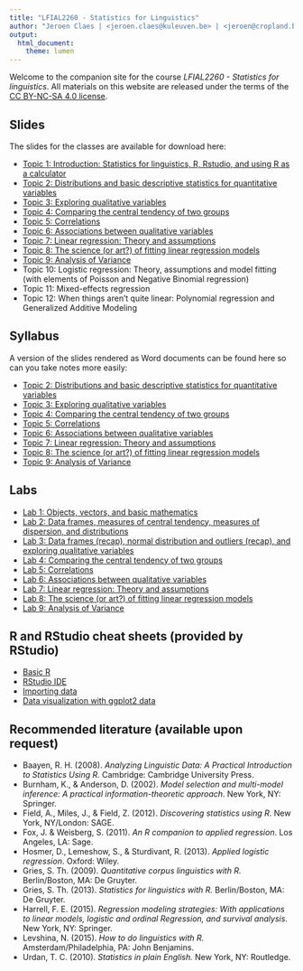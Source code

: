 ```yaml
---
title: "LFIAL2260 - Statistics for Linguistics"
author: "Jeroen Claes | <jeroen.claes@kuleuven.be> | <jeroen@cropland.be>"
output:
  html_document:
    theme: lumen
---
```


Welcome to the companion site for the course *LFIAL2260 - Statistics for linguistics*. All materials on this website are released under the terms of the [CC BY-NC-SA 4.0 license](https://creativecommons.org/licenses/by-nc-sa/4.0/). 

## Slides
The slides for the classes are available for download here: 

- [Topic 1: Introduction: Statistics for linguistics, R, Rstudio, and using R as a calculator](https://drive.google.com/open?id=13ecOT0AIx1YIvqNfzoehtYxrnkund8HjacHGWBb-_tQ)
- [Topic 2: Distributions and basic descriptive statistics for quantitative variables](http://www.jeroenclaes.be/statistics_for_linguistics/slides/Class2.html)
- [Topic 3: Exploring qualitative variables](http://www.jeroenclaes.be/statistics_for_linguistics/slides/Class3.html)
- [Topic 4: Comparing the central tendency of two groups](http://www.jeroenclaes.be/statistics_for_linguistics/slides/Class4.html)
- [Topic 5: Correlations](http://www.jeroenclaes.be/statistics_for_linguistics/slides/Class5.html)
- [Topic 6: Associations between qualitative variables](http://www.jeroenclaes.be/statistics_for_linguistics/slides/Class6.html)
- [Topic 7: Linear regression: Theory and assumptions](http://www.jeroenclaes.be/statistics_for_linguistics/slides/Class7.html)
- [Topic 8: The science (or art?) of fitting linear regression models](http://www.jeroenclaes.be/statistics_for_linguistics/slides/Class8.html)
- [Topic 9: Analysis of Variance](http://www.jeroenclaes.be/statistics_for_linguistics/slides/Class9.html)
- Topic 10: Logistic regression: Theory, assumptions and model fitting (with elements of Poisson and Negative Binomial regression)
- Topic 11: Mixed-effects regression  
- Topic 12: When things aren't quite linear: Polynomial regression and Generalized Additive Modeling

## Syllabus
A version of the slides rendered as Word documents can be found here so can you take notes more easily:

- [Topic 2: Distributions and basic descriptive statistics for quantitative variables](http://www.jeroenclaes.be/statistics_for_linguistics/syllabus/Class2.docx)
- [Topic 3: Exploring qualitative variables](http://www.jeroenclaes.be/statistics_for_linguistics/syllabus/Class3.docx)
- [Topic 4: Comparing the central tendency of two groups](http://www.jeroenclaes.be/statistics_for_linguistics/syllabus/Class4.docx)
- [Topic 5: Correlations](http://www.jeroenclaes.be/statistics_for_linguistics/syllabus/Class5.docx)
- [Topic 6: Associations between qualitative variables](http://www.jeroenclaes.be/statistics_for_linguistics/syllabus/Class6.docx)
- [Topic 7: Linear regression: Theory and assumptions](http://www.jeroenclaes.be/statistics_for_linguistics/syllabus/Class7.docx)
- [Topic 8: The science (or art?) of fitting linear regression models](http://www.jeroenclaes.be/statistics_for_linguistics/syllabus/Class8.docx)
- [Topic 9: Analysis of Variance](http://www.jeroenclaes.be/statistics_for_linguistics/syllabus/Class9.docx)

## Labs
- [Lab 1: Objects, vectors, and basic mathematics](http://www.jeroenclaes.be/statistics_for_linguistics/class1.html)
- [Lab 2: Data frames, measures of central tendency, measures of dispersion, and distributions](http://www.jeroenclaes.be/statistics_for_linguistics/class2.html)
- [Lab 3: Data frames (recap), normal distribution and outliers (recap), and exploring qualitative variables](http://www.jeroenclaes.be/statistics_for_linguistics/class3.html)
- [Lab 4: Comparing the central tendency of two groups](http://www.jeroenclaes.be/statistics_for_linguistics/class4.html)
- [Lab 5: Correlations](http://www.jeroenclaes.be/statistics_for_linguistics/class5.html)
- [Lab 6: Associations between qualitative variables](http://www.jeroenclaes.be/statistics_for_linguistics/class6.html)
- [Lab 7: Linear regression: Theory and assumptions](http://www.jeroenclaes.be/statistics_for_linguistics/class7.html)
- [Lab 8: The science (or art?) of fitting linear regression models](http://www.jeroenclaes.be/statistics_for_linguistics/class8.html)
- [Lab 9: Analysis of Variance](http://www.jeroenclaes.be/statistics_for_linguistics/class9.html)

## R and RStudio cheat sheets (provided by RStudio)
- [Basic R](http://www.jeroenclaes.be/statistics_for_linguistics/cheatsheets/baseR.pdf)
- [RStudio IDE](http://www.jeroenclaes.be/statistics_for_linguistics/cheatsheets/rstudio.pdf)
- [Importing data](http://www.jeroenclaes.be/statistics_for_linguistics/cheatsheets/importingData.pdf)
- [Data visualization with ggplot2 data](http://www.jeroenclaes.be/statistics_for_linguistics/cheatsheets/ggplot2.pdf)

## Recommended literature (available upon request)
- Baayen, R. H. (2008). *Analyzing Linguistic Data: A Practical Introduction to Statistics Using R.* Cambridge: Cambridge University Press.	
- Burnham, K., & Anderson, D. (2002). *Model selection and multi-model inference: A practical information-theoretic approach*. New York, NY: Springer.
- Field, A., Miles, J., & Field, Z. (2012). *Discovering statistics using R*. New York, NY/London: SAGE.
- Fox, J. & Weisberg, S. (2011). *An R companion to applied regression*. Los Angeles, LA: Sage.
- Hosmer, D., Lemeshow, S., & Sturdivant, R. (2013). *Applied logistic regression*. Oxford: Wiley. 
- Gries, S. Th. (2009). *Quantitative corpus linguistics with R.* Berlin/Boston, MA: De Gruyter.	
 - Gries, S. Th. (2013). *Statistics for linguistics with R.* Berlin/Boston, MA: De Gruyter.	
- Harrell, F. E. (2015). *Regression modeling strategies: With applications to linear models, logistic and ordinal Regression, and survival analysis*. New York, NY: Springer.
- Levshina, N. (2015). *How to do linguistics with R.* Amsterdam/Philadelphia, PA: John Benjamins.	
- Urdan, T. C. (2010). *Statistics in plain English.* New York, NY: Routledge.	
